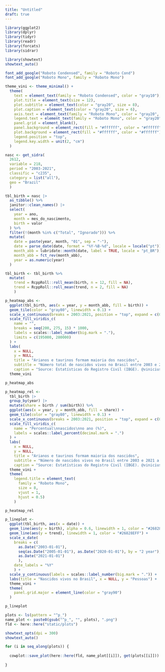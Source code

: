 ```yaml
---
title: "Untitled"
draft: true
---
```


```r
library(ggplot2)
library(dplyr)
library(tidyr)
library(readr)
library(forcats)
library(sidrar)
```

```r
library(showtext)
showtext_auto()

font_add_google("Roboto Condensed", family = "Roboto Cond")
font_add_google("Roboto Mono", family = "Roboto Mono")
```

```r
theme_vini <- theme_minimal() +
  theme(
    text = element_text(family = "Roboto Condensed", color = "gray10"),
    plot.title = element_text(size = 12),
    plot.subtitle = element_text(color = "gray20", size = 8),
    plot.caption = element_text(color = "gray20", size = 6),
    axis.text = element_text(family = "Roboto Mono", color = "gray20", size = 8),
    legend.text = element_text(family = "Roboto Mono", color = "gray20", size = 6),
    panel.grid = element_blank(),
    panel.background = element_rect(fill = "#ffffff", color = "#ffffff"),
    plot.background = element_rect(fill = "#ffffff", color = "#ffffff"),
    legend.position = "top",
    legend.key.width = unit(2, "cm")
  )
```

```r
nasc <- get_sidra(
  2612,
  variable = 218,
  period = "2003-2021",
  classific = "c235",
  category = list("all"),
  geo = "Brazil"
  )
```

```r
tbl_birth = nasc |> 
  as_tibble() %>%
  janitor::clean_names() |> 
  select(
    year = ano,
    month = mes_do_nascimento,
    birth = valor
  ) %>%
  filter(!(month %in% c("Total", "Ignorado"))) %>%
  mutate(
    date = paste(year, month, "01", sep = "-"),
    date = parse_date(date, format = "%Y-%B-%d", locale = locale("pt")),
    month_abb = lubridate::month(date, label = TRUE, locale = "pt_BR"),
    month_abb = fct_rev(month_abb),
    year = as.numeric(year)
  )

tbl_birth <- tbl_birth %>%
  mutate(
    trend = RcppRoll::roll_mean(birth, n = 12, fill = NA),
    trend = RcppRoll::roll_mean(trend, n = 2, fill = NA)
    )
```

```r
p_heatmap_abs <- 
  ggplot(tbl_birth, aes(x = year, y = month_abb, fill = birth)) + 
  geom_tile(color = "gray80", linewidth = 0.1) +
  scale_x_continuous(breaks = 2003:2021, position = "top", expand = c(0, 0)) +
  scale_fill_viridis_c(
    name = "",
    breaks = seq(200, 275, 15) * 1000,
    labels = scales::label_number(big.mark = "."),
    limits = c(195000, 280000)
  ) +
  labs(
    x = NULL,
    y = NULL,
    title = "Arianos e taurinos formam maioria dos nascidos",
    subtitle = "Número total de nascidos vivos no Brasil entre 2003 e 2021 a cada mês.",
    caption = "Source: Estatísticas do Registro Civil (IBGE). @viniciusoike") +
  theme_vini

p_heatmap_abs
```

```r
p_heatmap_rel <- 
  tbl_birth |> 
  group_by(year) |> 
  mutate(share = birth / sum(birth)) %>%
  ggplot(aes(x = year, y = month_abb, fill = share)) + 
  geom_tile(color = "gray80", linewidth = 0.1) +
  scale_x_continuous(breaks = 2003:2021, position = "top", expand = c(0, 0)) +
  scale_fill_viridis_c(
    name = "Percentual\nnascidos\nno ano (%)",
    labels = scales::label_percent(decimal.mark = ".")
  ) +
  labs(
    x = NULL,
    y = NULL,
    title = "Arianos e taurinos formam maioria dos nascidos",
    subtitle = "Número de nascidos vivos no Brasil entre 2003 e 2021 a cada mês.",
    caption = "Source: Estatísticas do Registro Civil (IBGE). @viniciusoike") +
  theme_vini +
  theme(
    legend.title = element_text(
      family = "Roboto Mono",
      size = 8,
      vjust = 1,
      hjust = 0.5)
    )

p_heatmap_rel
```

```r
p_lineplot <- 
  ggplot(tbl_birth, aes(x = date)) +
  geom_line(aes(y = birth), alpha = 0.6, linewidth = 1, color = "#26828EFF") +
  geom_line(aes(y = trend), linewidth = 1, color = "#26828EFF") +
  scale_x_date(
    breaks = c(
      as.Date("2003-01-01"),
      seq(as.Date("2005-01-01"), as.Date("2020-01-01"), by = "2 year"),
      as.Date("2021-01-01")
      ),
    date_labels = "%Y"
    ) +
  scale_y_continuous(labels = scales::label_number(big.mark = ".")) +
  labs(title = "Nascidos vivos no Brasil", x = NULL, y = "Pessoas") +
  theme_vini +
  theme(
    panel.grid.major = element_line(color = "gray90")
  )

p_lineplot
```

```r
plots <- ls(pattern = "^p_")
name_plot <- paste0(gsub("^p_", "", plots), ".png")
fld <- here::here("static/plots")

showtext_opts(dpi = 300)
showtext_auto()

for (i in seq_along(plots)) {
  
  cowplot::save_plot(here::here(fld, name_plot[[i]]), get(plots[[i]]))
  
}

```
